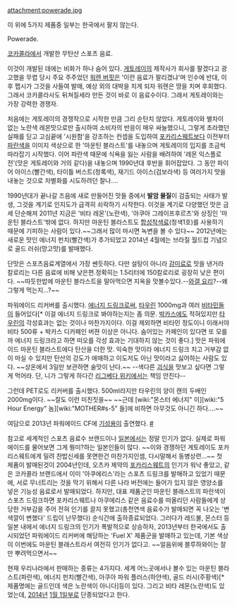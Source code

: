 attachment:powerade.jpg

이 위에 5가지 제품중 일부는 한국에서 팔지 않는다.

Powerade.

[[코카콜라]]에서 개발한 무탄산 스포츠 음료.

이것이 개발된 데에는 비화가 하나 숨어 있다. [[게토레이]]의 제작사가 회사를 팔겠다고 광고했을 무렵 당시 주요 주주었던 [[워렌 버핏]]은 '이런 음료가 팔리겠냐'며 인수에 반대, 이후 펩시가 그것을 사들여 발매, 예상 외의 대박을 치게 되자 워렌은 땅을 치며 후회했다. 그래서 코카콜라사도 뒤쳐질세라 만든 것이 바로 이 음료수이다. 그래서 게토레이와는 가장 강력한 경쟁자.

처음에는 게토레이의 경쟁작으로 시작한 만큼 그리 순탄치 않았다. 게토레이와 별차이 없는 노란색 레몬맛으로만 출시하여 소비자의 반응이 매우 싸늘했으니, 그렇게 초라했던 실패를 딛고 고심끝에 '시원함'을 강조하는 컨셉을 도입하여 [[포카리스웨트]]보다 이전부터 [[파란색]]을 이미지 색상으로 한 '마운틴 블라스트'를 내놓으며 게토레이의 입지를 조금씩 따라잡기 시작했다. 이어 파란색 때문에 식욕을 잃는 사람을 배려하여 '레몬 익스플로전'(맛은 게토레이와 거의 같다)을 내놓으며 1990년대 후반을 휘어잡았다. 그 동안 파이어 아이스(빨간색), 타이틀 버스트(청록색), 재기드 아이스(검보라색) 등 여러가지 맛을 내놓는 것으로 차별화를 시도하려던 찰나....

1990년대가 끝나갈 즈음에 새로 만들어진 맛들 중에서 '''발암 물질'''이 검출되는 사태가 발생, 그것을 계기로 인지도가 급격히 쇠락하기 시작한다. 이것을 계기로 다양했던 맛은 금세 단순해져 2011년 지금은 '비타 레몬'(노란색), '아쿠아 그레이프후르츠'와 상징인 '마운틴 블라스트'밖에 없다. 하지만 마운틴 블라스트도 [[합성착색료]](청색1호)를 사용하기 때문에 기피하는 사람이 있다.~~그래서 많이 마시면 녹변을 볼 수 있다~~ 2012년에는 새로운 맛인 에너지 펀치(빨간색)가 추가되었고 2014년 4월에는 브라질 월드컵 기념으로 골드 러쉬(망고맛)를 발매했다.

단맛은 스포츠음료계열에서 가장 쎈듯하다. 다만 설탕이 아니라 [[감미료]]로 맛을 낸거라 칼로리는 다른 음료에 비해 낮은편.정확히는 1.5리터에 150칼로리로 굉장히 낮은 편이다. ~~따듯한밥에 마운틴 블라스트을 말아먹으면 지옥을 맛볼수있다.--[[와갤 요리]]?--왜 그렇게 먹는지...?~~  

파워에이드 리커버를 출시했다. [[에너지 드링크]]로써, [[타우린]] 1000mg과 여러 [[비타민]]들이 들어있다[* 이걸 에너지 드링크로 봐야하는지는 좀 의문. [[박카스]]에도 적혀있지만 [[타우린]]의 각성효과는 없는 것이나 마찬가지이다. 이걸 제외하면 비타민 정도이니 이래서야 비타 500류 + 박카스 디카페인 버젼 이상은 아니다. 숨어있는 카페인이 있다면 또 모를까 에너지 드링크라고 하면 떠오를 각성 효과는 기대하지 않는 것이 좋다.] 맛은 파워에이드 마운틴 블라스트에다 탄산을 더한 맛. 익숙한 맛이라 에너지 드링크 치고 거부감 없이 마실 수 있지만 탄산의 강도가 애매하고 이도저도 아닌 맛이라고 싫어하는 사람도 있다. ~~상온에서 3일만 보관하면 술맛이 난다.~~ --색다른 [[괴식]]을 맛보고 싶다면 그렇게 먹어라. 단, 니가 그렇게 하다간 [[리그베다 위키]]에서는 책임 안진다--

그런데 PET로도 리커버를 출시했다. 500ml라지만 타우린의 양이 캔의 두배인 2000mg이다. ~~잘도 이런 미친짓을~~ ~~근데 [wiki:"몬스터 에너지" 이][wiki:"5 Hour Energy" 놈][wiki:"MOTHER#s-5" 들]에 비하면 아무것도 아니긴 하다....~~

여담으로 2013년 파워에이드 CF에 [[기성용]]이 출연했다. [http://serviceapi.nmv.naver.com/flash/convertIframeTag.nhn?vid=381DAAD6CD2545CEC296216FDDAA4E7CE478&outKey=V126ed4440455e3de12990911b1a8bfa391d48b748c5d005929700911b1a8bfa391d4 #]

참고로 세계적인 스포츠 음료수 브랜드이나 [[일본]]에서는 정말 인기가 없다. 실제로 파워에이드를 물어보면 그게 뭥미?하는 일본인들이 많다. ~~이와 경쟁하던 게토레이도 포카리스웨트에게 밀려 찬밥신세를 못면한건 마찬가지인셈, 다시말해서 동병상련...~~ 
첫 제품이 발매된것이 2004년인데, 오츠카 제약의 [[포카리스웨트]]의 인기가 워낙 좋았고, 같은 코카콜라 브랜드에서 이미 '아쿠에리스'라는 스포츠 드링크를 발매하고 있었기 때문에, 서로 무너트리는 것을 막기 위해서 다른 나라 버전에는 들어가 있지 않은 영양소를 넣은 기능성 음료로서 발매되었다. 하지만, 대표 제품군인 마운틴 블래스트의 파란색이 스포츠 드링크하면 포카리스웨트나 아쿠에리스 같은 음료수를 떠올리던 사람들에게 상당한 거부감을 주어 전혀 인기를 끌지 못했고(총천연색 음료수가 발매되면 꼭 나오는 '변색깔이 변했다' 드립이 난무했다) 순식간에 출하종료되었다. 
그러다가 레드불, 몬스터 등 일본 내에서 에너지 드링크의 인기가 폭발적으로 상승하자, 2013년부터 한국에서도 출시되었던 파워에이드 리커버에 해당하는 'Fuel X' 제품군을 발매하고 있는데, 기본 색상이 이번에도 마운틴 블래스트라서 여전히 인기가 없다고. ~~얼음위에 블루하와이는 잘만 뿌려먹으면서~~ 

현재 우리나라에서 판매하는 종류는 4가지다. 세계 어느곳에서나 볼수 있는 마운틴 블라스트(파란색), 에너지 펀치(빨간색), 아쿠아 파워 플러스(하얀색), 골드 러시(주황색)[* 제품명에는 골드인데 색은 노란색이 아니다]등이 있다. 그리고 비타 레몬(노란색)도 있었는데, [[2014년]] [[1월 1일]]부로 단종되었다고 한다.
